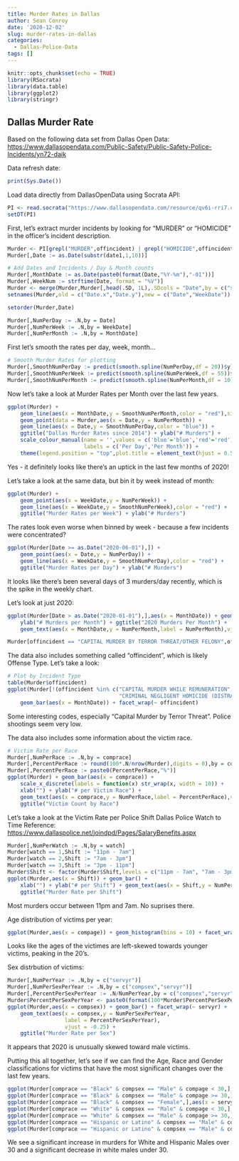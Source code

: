 ```yaml
---
title: Murder Rates in Dallas
author: Sean Conroy
date: '2020-12-02'
slug: murder-rates-in-dallas
categories:
  - Dallas-Police-Data
tags: []
---
```


```r

knitr::opts_chunk$set(echo = TRUE)
library(RSocrata)
library(data.table)
library(ggplot2)
library(stringr)
```

## Dallas Murder Rate

Based on the following data set from Dallas Open Data:
<https://www.dallasopendata.com/Public-Safety/Public-Safety-Police-Incidents/yn72-daik>
    
    
Data refresh date:
```r
print(Sys.Date())
```

Load data directly from DallasOpenData using Socrata API:
```r

PI <- read.socrata("https://www.dallasopendata.com/resource/qv6i-rri7.csv")
setDT(PI)

```


First, let's extract murder incidents by looking for "MURDER" or "HOMICIDE" in the officer's incident description.
```r

Murder <- PI[grepl("MURDER",offincident) | grepl("HOMICIDE",offincident),]
Murder[,Date := as.Date(substr(date1,1,10))]

# Add Dates and Incidents / Day & Month counts 
Murder[,MonthDate := as.Date(paste0(format(Date,"%Y-%m"),"-01"))]
Murder[,WeekNum := strftime(Date, format = "%V")]
Murder <- merge(Murder,Murder[,head(.SD, 1L),.SDcols = "Date",by = c("servyr","WeekNum")],by = c("servyr","WeekNum"))
setnames(Murder,old = c("Date.x","Date.y"),new = c("Date","WeekDate"))

setorder(Murder,Date)

Murder[,NumPerDay := .N,by = Date]
Murder[,NumPerWeek := .N,by = WeekDate]
Murder[,NumPerMonth := .N,by = MonthDate]

```


First let's smooth the rates per day, week, month...
```r
# Smooth Murder Rates for plotting
Murder[,SmoothNumPerDay := predict(smooth.spline(NumPerDay,df = 20))$y]
Murder[,SmoothNumPerWeek := predict(smooth.spline(NumPerWeek,df = 55))$y]
Murder[,SmoothNumPerMonth := predict(smooth.spline(NumPerMonth,df = 10))$y]

```


Now let's take a look at Murder Rates per Month over the last few years.
``` r
ggplot(Murder) +
    geom_line(aes(x = MonthDate,y = SmoothNumPerMonth,color = "red"),size = 1) + 
    geom_point(data = Murder,aes(x = Date,y = NumPerMonth)) + 
    geom_line(aes(x = Date,y = SmoothNumPerDay,color = "blue")) +
    ggtitle("Dallas Murder Rates since 2014") + ylab("# Murders") + 
    scale_colour_manual(name = '',values = c('blue'='blue','red'='red'),
                        labels = c('Per Day','Per Month')) + 
    theme(legend.position = "top",plot.title = element_text(hjust = 0.5))

```

Yes - it definitely looks like there's an uptick in the last few months of 2020!

Let's take a look at the same data, but bin it by week instead of month:
```r
ggplot(Murder) +
    geom_point(aes(x = WeekDate,y = NumPerWeek)) + 
    geom_line(aes(x = WeekDate,y = SmoothNumPerWeek),color = "red") +
    ggtitle("Murder Rates per Week") + ylab("# Murders")
```

The rates look even worse when binned by week - because a few incidents were concentrated?

```r
ggplot(Murder[Date >= as.Date("2020-06-01"),]) +
    geom_point(aes(x = Date,y = NumPerDay)) + 
    geom_line(aes(x = WeekDate,y = SmoothNumPerDay),color = "red") +
    ggtitle("Murder Rates per Day") + ylab("# Murders")
```

It looks like there's been several days of 3 murders/day recently, which is the spike in the weekly chart.


Let's look at just 2020:
```r
ggplot(Murder[Date > as.Date("2020-01-01"),],aes(x = MonthDate)) + geom_bar() +
    ylab("# Murders per Month") + ggtitle("2020 Murders Per Month") +
    geom_text(aes(x = MonthDate,y = NumPerMonth,label = NumPerMonth),vjust = -0.25)
```


```r
Murder[offincident == "CAPITAL MURDER BY TERROR THREAT/OTHER FELONY",offincident := "CAPITAL MURDER BY TERROR THREAT"]
```


The data also includes something called "offincident", which is likely Offense Type.  Let's take a look:
```r
# Plot by Incident Type
table(Murder$offincident)
ggplot(Murder[!(offincident %in% c("CAPITAL MURDER WHILE REMUNERATION",
                                   "CRIMINAL NEGLIGENT HOMICIDE (DISTRACTED DRIVING"))]) +
    geom_bar(aes(x = MonthDate)) + facet_wrap(~ offincident)
```

Some interesting codes, especially "Capital Murder by Terror Threat".  Police shootings seem very low.


The data also includes some information about the victim race.
```r
# Victim Rate per Race
Murder[,NumPerRace := .N,by = comprace]
Murder[,PercentPerRace := round(100*.N/nrow(Murder),digits = 0),by = comprace]
Murder[,PercentPerRace := paste0(PercentPerRace,"%")]
ggplot(Murder) + geom_bar(aes(x = comprace)) +
    scale_x_discrete(labels = function(x) str_wrap(x, width = 10)) +
    xlab("") + ylab("# per Victim Race") + 
    geom_text(aes(x = comprace,y = NumPerRace,label = PercentPerRace),vjust = -0.25) +
    ggtitle("Victim Count by Race")

```


Let's take a look at the Victim Rate per Police Shift
Dallas Police Watch to Time Reference: <https://www.dallaspolice.net/joindpd/Pages/SalaryBenefits.aspx>
```r
Murder[,NumPerWatch := .N,by = watch]
Murder[watch == 1,Shift := "11pm - 7am"]
Murder[watch == 2,Shift := "7am - 3pm"]
Murder[watch == 3,Shift := "3pm - 11pm"]
Murder$Shift <- factor(Murder$Shift,levels = c("11pm - 7am", "7am - 3pm", "3pm - 11pm"))
ggplot(Murder,aes(x = Shift)) + geom_bar() + 
    xlab("") + ylab("# per Shift") + geom_text(aes(x = Shift,y = NumPerWatch,label = NumPerWatch),vjust = -0.25) +
    ggtitle("Murder Rate per Shift")
```

Most murders occur between 11pm and 7am.  No suprises there.


Age distribution of victims per year:
```r
ggplot(Murder,aes(x = compage)) + geom_histogram(bins = 10) + facet_wrap(~ servyr)
```
Looks like the ages of the victimes are left-skewed towards younger victims, peaking in the 20's.

Sex distrbution of victims:
```r
Murder[,NumPerYear := .N,by = c("servyr")]
Murder[,NumPerSexPerYear := .N,by = c("compsex","servyr")]
Murder[,PercentPerSexPerYear := .N/NumPerYear,by = c("compsex","servyr")]
Murder$PercentPerSexPerYear <- paste0(format(100*Murder$PercentPerSexPerYear,digits = 0),"%")
ggplot(Murder,aes(x = compsex)) + geom_bar() + facet_wrap(~ servyr) + 
    geom_text(aes(x = compsex,y = NumPerSexPerYear,
                  label = PercentPerSexPerYear),
                  vjust = -0.25) +
    ggtitle("Murder Rate per Sex")

```

It appears that 2020 is unusually skewed toward male victims.

Putting this all together, let's see if we can find the Age, Race and Gender classifications for victims that have the most significant changes over the last few years.
```r
ggplot(Murder[comprace == "Black" & compsex == "Male" & compage < 30,],aes(x = servyr)) + geom_bar() + ggtitle("Murder Rate Per Year: Black Males Under 30")
ggplot(Murder[comprace == "Black" & compsex == "Male" & compage >= 30,],aes(x = servyr)) + geom_bar() + ggtitle("Murder Rate Per Year: Black Males Over 30")
ggplot(Murder[comprace == "Black" & compsex == "Female",],aes(x = servyr)) + geom_bar() + ggtitle("Murder Rate Per Year: Black Females")
ggplot(Murder[comprace == "White" & compsex == "Male" & compage < 30,],aes(x = servyr)) + geom_bar() + ggtitle("Murder Rate Per Year: White Males Under 30")
ggplot(Murder[comprace == "White" & compsex == "Male" & compage >= 30,],aes(x = servyr)) + geom_bar() + ggtitle("Murder Rate Per Year: White Males Over 30")
ggplot(Murder[comprace == "Hispanic or Latino" & compsex == "Male" & compage < 30,],aes(x = servyr)) + geom_bar() + ggtitle("Murder Rate Per Year: Hispanic Males Under 30")
ggplot(Murder[comprace == "Hispanic or Latino" & compsex == "Male" & compage >= 30,],aes(x = servyr)) + geom_bar() + ggtitle("Murder Rate Per Year: Hispanic Males Over 30")
```

We see a significant increase in murders for White and Hispanic Males over 30 and a significant decrease in white males under 30.
